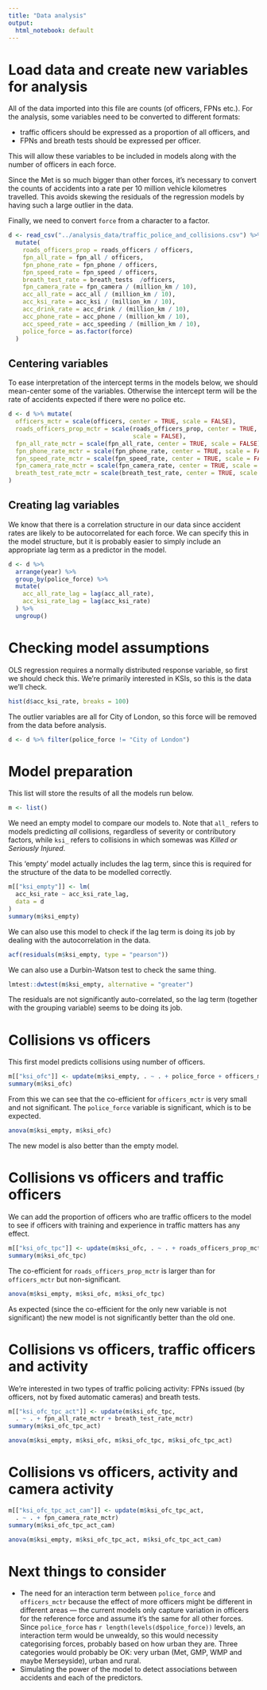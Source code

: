 ```yaml
---
title: "Data analysis"
output:
  html_notebook: default
---
```


# Load data and create new variables for analysis

All of the data imported into this file are counts (of officers, FPNs etc.). For
the analysis, some variables need to be converted to different formats:

  * traffic officers should be expressed as a proportion of all officers, and
  * FPNs and breath tests should be expressed per officer.
  
This will allow these variables to be included in models along with the number
of officers in each force.

Since the Met is so much bigger than other forces, it's necessary to convert the
counts of accidents into a rate per 10 million vehicle kilometres travelled. 
This avoids skewing the residuals of the regression models by having such a 
large outlier in the data.

Finally, we need to convert `force` from a character to a factor.

```r
d <- read_csv("../analysis_data/traffic_police_and_collisions.csv") %>% 
  mutate(
    roads_officers_prop = roads_officers / officers,
    fpn_all_rate = fpn_all / officers,
    fpn_phone_rate = fpn_phone / officers,
    fpn_speed_rate = fpn_speed / officers,
    breath_test_rate = breath_tests  /officers,
    fpn_camera_rate = fpn_camera / (million_km / 10),
    acc_all_rate = acc_all / (million_km / 10),
    acc_ksi_rate = acc_ksi / (million_km / 10),
    acc_drink_rate = acc_drink / (million_km / 10),
    acc_phone_rate = acc_phone / (million_km / 10),
    acc_speed_rate = acc_speeding / (million_km / 10),
    police_force = as.factor(force)
  )
```

## Centering variables

To ease interpretation of the intercept terms in the models below, we should
mean-center some of the variables. Otherwise the intercept term will be the 
rate of accidents expected if there were no police etc.

```r
d <- d %>% mutate(
  officers_mctr = scale(officers, center = TRUE, scale = FALSE),
  roads_officers_prop_mctr = scale(roads_officers_prop, center = TRUE, 
                                   scale = FALSE),
  fpn_all_rate_mctr = scale(fpn_all_rate, center = TRUE, scale = FALSE),
  fpn_phone_rate_mctr = scale(fpn_phone_rate, center = TRUE, scale = FALSE),
  fpn_speed_rate_mctr = scale(fpn_speed_rate, center = TRUE, scale = FALSE),
  fpn_camera_rate_mctr = scale(fpn_camera_rate, center = TRUE, scale = FALSE),
  breath_test_rate_mctr = scale(breath_test_rate, center = TRUE, scale = FALSE)
)
```

## Creating lag variables

We know that there is a correlation structure in our data since accident rates 
are likely to be autocorrelated for each force. We can specify this in the model 
structure, but it is probably easier to simply include an appropriate lag term
as a predictor in the model.

```r
d <- d %>% 
  arrange(year) %>% 
  group_by(police_force) %>% 
  mutate(
    acc_all_rate_lag = lag(acc_all_rate),
    acc_ksi_rate_lag = lag(acc_ksi_rate)
  ) %>% 
  ungroup()
```



# Checking model assumptions

OLS regression requires a normally distributed response variable, so first we
should check this. We're primarily interested in KSIs, so this is the data we'll
check.

```r
hist(d$acc_ksi_rate, breaks = 100)
```

The outlier variables are all for City of London, so this force will be removed
from the data before analysis.

```r
d <- d %>% filter(police_force != "City of London")
```


# Model preparation

This list will store the results of all the models run below.

```r
m <- list()
```

We need an empty model to compare our models to. Note that `all_` refers to
models predicting *all* collisions, regardless of severity or contributory
factors, while `ksi_` refers to collisions in which somewas was *Killed or 
Seriously Injured*.

This 'empty' model actually includes the lag term, since this is required for
the structure of the data to be modelled correctly.

```r
m[["ksi_empty"]] <- lm(
  acc_ksi_rate ~ acc_ksi_rate_lag, 
  data = d
)
summary(m$ksi_empty)
```

We can also use this model to check if the lag term is doing its job by dealing
with the autocorrelation in the data.

```r
acf(residuals(m$ksi_empty, type = "pearson"))
```

We can also use a Durbin-Watson test to check the same thing.

```r
lmtest::dwtest(m$ksi_empty, alternative = "greater")
```

The residuals are not significantly auto-correlated, so the lag term (together
with the grouping variable) seems to be doing its job.


# Collisions vs officers

This first model predicts collisions using number of officers.

```r
m[["ksi_ofc"]] <- update(m$ksi_empty, . ~ . + police_force + officers_mctr)
summary(m$ksi_ofc)
```

From this we can see that the co-efficient for `officers_mctr` is very small and
not significant. The `police_force` variable is significant, which is to be
expected.

```r
anova(m$ksi_empty, m$ksi_ofc)
```

The new model is also better than the empty model.


# Collisions vs officers and traffic officers

We can add the proportion of officers who are traffic officers to the model to 
see if officers with training and experience in traffic matters has any effect.

```r
m[["ksi_ofc_tpc"]] <- update(m$ksi_ofc, . ~ . + roads_officers_prop_mctr)
summary(m$ksi_ofc_tpc)
```

The co-efficient for `roads_officers_prop_mctr` is larger than for 
`officers_mctr` but non-significant.

```r
anova(m$ksi_empty, m$ksi_ofc, m$ksi_ofc_tpc)
```

As expected (since the co-efficient for the only new variable is not 
significant) the new model is not significantly better than the old one.


# Collisions vs officers, traffic officers and activity

We're interested in two types of traffic policing activity: FPNs issued (by 
officers, not by fixed automatic cameras) and breath tests.

```r
m[["ksi_ofc_tpc_act"]] <- update(m$ksi_ofc_tpc, 
  . ~ . + fpn_all_rate_mctr + breath_test_rate_mctr)
summary(m$ksi_ofc_tpc_act)
```

```r
anova(m$ksi_empty, m$ksi_ofc, m$ksi_ofc_tpc, m$ksi_ofc_tpc_act)
```


# Collisions vs officers, activity and camera activity

```r
m[["ksi_ofc_tpc_act_cam"]] <- update(m$ksi_ofc_tpc_act, 
  . ~ . + fpn_camera_rate_mctr)
summary(m$ksi_ofc_tpc_act_cam)
```

```r
anova(m$ksi_empty, m$ksi_ofc_tpc_act, m$ksi_ofc_tpc_act_cam)
```

# Next things to consider

  * The need for an interaction term between `police_force` and `officers_mctr`
    because the effect of more officers might be different in different areas
    — the current models only capture variation in officers for the reference
    force and assume it's the same for all other forces.
    Since `police_force` has `r length(levels(d$police_force))` levels, an 
    interaction term would be unwealdy, so this would necessity categorising
    forces, probably based on how urban they are. Three categories would 
    probably be OK: very urban (Met, GMP, WMP and maybe Merseyside), urban and 
    rural.
  * Simulating the power of the model to detect associations between accidents
    and each of the predictors.
